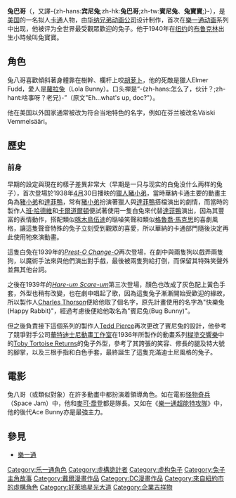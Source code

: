 {{noteTA
|T=zh-hans:兔八哥;zh-hk:賓尼兔;zh-tw:兔巴哥;
|1=zh-hans:兔八哥;zh-hk:賓尼兔;zh-tw:兔巴哥;
|2=zh-hans:空中大灌篮;zh-hk:太空也入樽;zh-tw:怪物奇兵;
|3=zh-hans:迈克尔·乔丹;zh-hk:米高佐敦;zh-tw:麥可·喬登;
}}
{{Infobox character
| name = 兔巴哥
| image = [[File:Classic_bugsbunny.png|File:Classic bugsbunny.png]]
| first = {{nowrap|''[[A_Wild_Hare|A Wild Hare]]''}}（1940）
| creator = {{nowrap|[[Ben_Hardaway|Ben Hardaway]], [[Cal_Dalton|Cal Dalton]] {{small|(predecessor)}}}}<br />{{nowrap|[[Tex_Avery|Tex Avery]] {{small|(official)}}}}
| lbl1 = 发展
| data1 = [[Bob_Clampett|Bob Clampett]]<br>[[Friz_Freleng|Friz Freleng]]<br>[[Chuck_Jones|Chuck Jones]]<br>[[Robert_McKimson|Robert McKimson]]
| species = [[兔子|兔子]]
| gender = 男
| significantother = [[蘿拉兔|蘿拉兔]]<br />[[哈妮兔|哈妮兔]]
| voice = [[Mel_Blanc|Mel Blanc]]（1940–1989）<br />[[Jeff_Bergman|Jeff Bergman]]（[[樂一通秀|樂一通秀]]）<br />[[于正昇|于正昇]]（台灣中文配音）
}}
'''兔巴哥'''（{{lang-en|'''Bugs Bunny'''}}，又譯-{zh-hans:'''宾尼兔''';zh-hk:'''兔巴哥''';zh-tw:'''賓尼兔'''、'''兔寶寶''';}-），是[[美国|美国]]的一名拟人[[卡通|卡通]]人物，由[[华纳兄弟动画公司|华纳兄弟动画公司]]设计制作，首次在[[樂一通|樂一通]][[动画|动画]]系列中出现，他被评为全世界最受觀眾歡迎的兔子。他于1940年在[[纽约|纽约]]的[[布鲁克林|布鲁克林]]出生小時候叫兔寶寶。

== 角色 ==
兔八哥喜歡傾斜著身體靠在樹幹、欄杆上咬[[胡萝卜|胡萝卜]]，他的死敵是獵人Elmer Fudd，愛人是[[蘿拉兔|蘿拉兔]]（Lola Bunny）。口头禅是“-{zh-hans:怎么了，伙计？;zh-hant:啥事呀？老兄}-”（原文"Eh...what's up, doc?"）。

他在美国以外国家通常被改为符合当地特色的名字，例如在芬兰被改名Väiski Vemmelsääri。

==歷史==
=== 前身 ===
早期的設定與現在的樣子差異非常大（早期是一只与现实的白兔没什么两样的兔子），首次登場於1938年[[4月|4月]]30日播映的[[獵人豬小弟|獵人豬小弟]]，當時華納卡通主要的動畫主角為[[豬小弟|豬小弟]]和[[達菲鴨|達菲鴨]]，常有[[豬小弟|豬小弟]]扮演著獵人與[[達菲鴨|達菲鴨]]搭檔演出的劇情，而當時的製作人[[班‧哈德維|班‧哈德維]]和[[卡爾道爾頓|卡爾道爾頓]]便試著使用一隻白兔來代替[[達菲鴨|達菲鴨]]演出，因為其豐富的表情動作，搭配類似[[啄木鳥伍迪|啄木鳥伍迪]]的聒噪笑聲和類似[[格魯喬·馬克思|格魯喬·馬克思]]的喜劇風格，讓這隻聲音特殊的兔子立刻受到觀眾的喜愛，所以華納的卡通部門隨後決定再此使用牠來演動畫。

這隻白兔在1939年的''[[Prest-O_Change-O|Prest-O Change-O]]''再次登場，在劇中與兩隻狗以戲弄兩隻狗，以魔術手法來與他們演出對手戲，最後被兩隻狗給打倒，而保留其特殊笑聲外並無其他台詞。

之後在1939年的''[[Hare-um_Scare-um|Hare-um Scare-um]]''第三次登場，顏色也改成了灰色配上黃色手套，外型也稍有改變，也在劇中唱起了歌，因為這隻兔子漸漸開始受歡迎的緣故，所以製作人[[Charles_Thorson|Charles Thorson]]便給他取了個名字，原先計畫使用的名字為"快樂兔(Happy Rabbit)"，經過考慮後便給他取名為"賓尼兔(Bug Bunny)"。

但之後負責接下這個系列的製作人[[Tedd_Pierce|Tedd Pierce]]再次更改了賓尼兔的設計，他參考了競爭對手公司[[華特迪士尼動畫工作室|華特迪士尼動畫工作室]]在1936年所製作的動畫系列[[糊塗交響樂|糊塗交響樂]]中的[[Toby_Tortoise_Returns|Toby Tortoise Returns]]的兔子外型，參考了其誇張的笑容、修長的腿及特大號的腳掌，以及三根手指和白色手套，最終誕生了這隻充滿迪士尼風格的兔子。

== 電影 ==
兔八哥（或類似對象）在許多動畫中都扮演着領導角色。如在電影[[怪物奇兵|怪物奇兵]]（Space Jam）中，他和[[麥可·喬登|麥可·喬登]]都是隊長。又如在《[[樂一通超能特攻隊|樂一通超能特攻隊]]》中，他的後代Ace Bunny亦是最強主力。

== 參見 ==
* [[樂一通|樂一通]]
{{乐一通}}

[[Category:乐一通角色|Category:乐一通角色]]
[[Category:虛構詭計者|Category:虛構詭計者]]
[[Category:虚构兔子|Category:虚构兔子]]
[[Category:兔子主角故事|Category:兔子主角故事]]
[[Category:戴爾漫畫作品|Category:戴爾漫畫作品]]
[[Category:DC漫畫作品|Category:DC漫畫作品]]
[[Category:來自紐約市的虛構角色|Category:來自紐約市的虛構角色]]
[[Category:好萊塢星光大道|Category:好萊塢星光大道]]
[[Category:企業吉祥物|Category:企業吉祥物]]